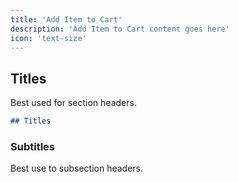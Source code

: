 ```yaml
---
title: 'Add Item to Cart'
description: 'Add Item to Cart content goes here'
icon: 'text-size'
---
```


## Titles

Best used for section headers.

```md
## Titles
```

### Subtitles

Best use to subsection headers.